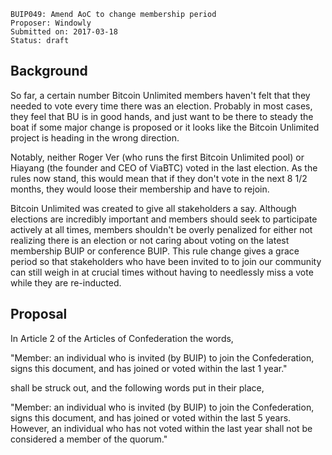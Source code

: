 <pre>
BUIP049: Amend AoC to change membership period
Proposer: Windowly
Submitted on: 2017-03-18
Status: draft
</pre>


==Background==

So far, a certain number Bitcoin Unlimited members haven't felt that they needed to vote every time there was an election. Probably in most cases, they feel that BU is in good hands, and just want to be there to steady the boat if some major change is proposed or it looks like the Bitcoin Unlimited project is heading in the wrong direction.

Notably, neither Roger Ver (who runs the first Bitcoin Unlimited pool) or Hiayang (the founder and CEO of ViaBTC) voted in the last election. As the rules now stand, this would mean that if they don't vote in the next 8 1/2 months, they would loose their membership and have to rejoin.

Bitcoin Unlimited was created to give all stakeholders a say. Although elections are incredibly important and members should seek to participate actively at all times, members shouldn't be overly penalized for either not realizing there is an election or not caring about voting on the latest membership BUIP or conference BUIP. This rule change gives a grace period so that stakeholders who have been invited to to join our community can still weigh in at crucial times without having to needlessly miss a vote while they are re-inducted.

==Proposal==

In Article 2 of the Articles of Confederation the words,

"Member: an individual who is invited (by BUIP) to join the Confederation, signs this document, and has joined or voted within the last 1 year."

shall be struck out, and the following words put in their place,

"Member: an individual who is invited (by BUIP) to join the Confederation, signs this document, and has joined or voted within the last 5 years. However, an individual who has not voted within the last year shall not be considered a member of the quorum."
